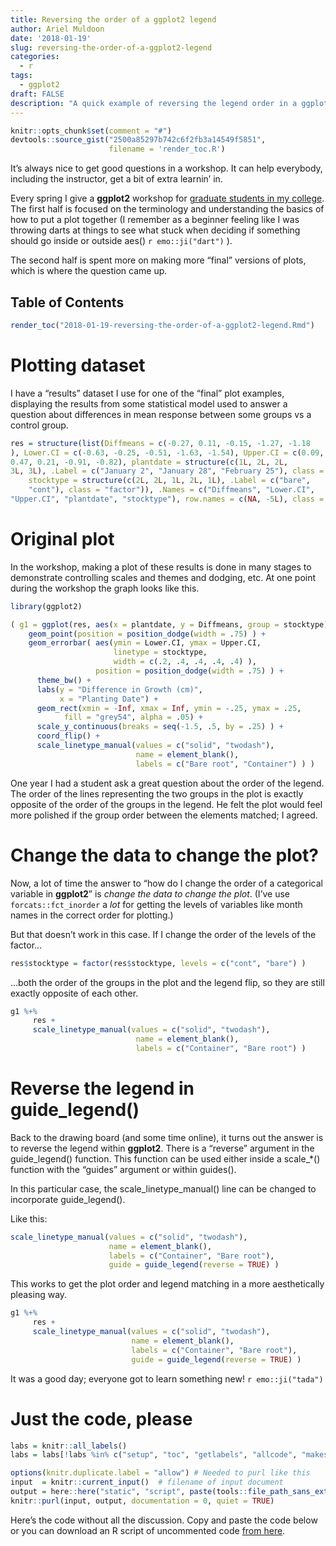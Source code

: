 ```yaml
---
title: Reversing the order of a ggplot2 legend
author: Ariel Muldoon
date: '2018-01-19'
slug: reversing-the-order-of-a-ggplot2-legend
categories:
  - r
tags:
  - ggplot2
draft: FALSE
description: "A quick example of reversing the legend order in a ggplot2 plot, which is done via guide_legend() instead of by changing the order of the levels in the dataset."
---
```


```r
knitr::opts_chunk$set(comment = "#")
devtools::source_gist("2500a85297b742c6f2fb3a14549f5851",
                      filename = 'render_toc.R')
```

It's always nice to get good questions in a workshop. It can help everybody, including the instructor, get a bit of extra learnin' in.

Every spring I give a **ggplot2** workshop for [graduate students in my college](https://ariel.rbind.io/workshop/ggplot2/).  The first half is focused on the terminology and understanding the basics of how to put a plot together (I remember as a beginner feeling like I was throwing darts at things to see what stuck when deciding if something should go inside or outside aes() `r emo::ji("dart")` ). 

The second half is spent more on making more "final" versions of plots, which is where the question came up.

## Table of Contents

```r
render_toc("2018-01-19-reversing-the-order-of-a-ggplot2-legend.Rmd")
```

# Plotting dataset

I have a "results" dataset I use for one of the "final" plot examples, displaying the results from some statistical model used to answer a question about differences in mean response between some groups vs a control group.

```r
res = structure(list(Diffmeans = c(-0.27, 0.11, -0.15, -1.27, -1.18
), Lower.CI = c(-0.63, -0.25, -0.51, -1.63, -1.54), Upper.CI = c(0.09, 
0.47, 0.21, -0.91, -0.82), plantdate = structure(c(1L, 2L, 2L, 
3L, 3L), .Label = c("January 2", "January 28", "February 25"), class = "factor"), 
    stocktype = structure(c(2L, 2L, 1L, 2L, 1L), .Label = c("bare", 
    "cont"), class = "factor")), .Names = c("Diffmeans", "Lower.CI", 
"Upper.CI", "plantdate", "stocktype"), row.names = c(NA, -5L), class = "data.frame")

```

# Original plot

In the workshop, making a plot of these results is done in many stages to demonstrate controlling scales and themes and dodging, etc.  At one point during the workshop the graph looks like this.

```r
library(ggplot2)

( g1 = ggplot(res, aes(x = plantdate, y = Diffmeans, group = stocktype) ) +
 	geom_point(position = position_dodge(width = .75) ) +
 	geom_errorbar( aes(ymin = Lower.CI, ymax = Upper.CI,
 	                   linetype = stocktype,
 	                   width = c(.2, .4, .4, .4, .4) ),
 	               position = position_dodge(width = .75) ) +
      theme_bw() + 
      labs(y = "Difference in Growth (cm)",
           x = "Planting Date") +
      geom_rect(xmin = -Inf, xmax = Inf, ymin = -.25, ymax = .25, 
			fill = "grey54", alpha = .05) +
      scale_y_continuous(breaks = seq(-1.5, .5, by = .25) ) + 
      coord_flip() +
      scale_linetype_manual(values = c("solid", "twodash"),
                            name = element_blank(),
                            labels = c("Bare root", "Container") ) )

```

One year I had a student ask a great question about the order of the legend.  The order of the lines representing the two groups in the plot is exactly opposite of the order of the groups in the legend.  He felt the plot would feel more polished if the group order between the elements matched; I agreed.

# Change the data to change the plot?

Now, a lot of time the answer to "how do I change the order of a categorical variable in **ggplot2**" is *change the data to change the plot*.  (I've use `forcats::fct_inorder` a *lot* for getting the levels of variables like month names in the correct order for plotting.)

But that doesn't work in this case.  If I change the order of the levels of the factor...

```r
res$stocktype = factor(res$stocktype, levels = c("cont", "bare") )

```

...both the order of the groups in the plot and the legend flip, so they are still exactly opposite of each other.

```r
g1 %+% 
     res +
     scale_linetype_manual(values = c("solid", "twodash"),
                            name = element_blank(),
                            labels = c("Container", "Bare root") )

```

# Reverse the legend in guide_legend()

Back to the drawing board (and some time online), it turns out the answer is to reverse the legend within **ggplot2**.  There is a "reverse" argument in the guide_legend() function.  This function can be used either inside a scale_*() function with the "guides" argument or within guides().

In this particular case, the scale_linetype_manual() line can be changed to incorporate guide_legend().

Like this:

```r
scale_linetype_manual(values = c("solid", "twodash"),
                      name = element_blank(),
                      labels = c("Container", "Bare root"),
                      guide = guide_legend(reverse = TRUE) )
```

This works to get the plot order and legend matching in a more aesthetically pleasing way.

```r
g1 %+% 
     res +
     scale_linetype_manual(values = c("solid", "twodash"),
                           name = element_blank(),
                           labels = c("Container", "Bare root"),
                           guide = guide_legend(reverse = TRUE) )

```

It was a good day; everyone got to learn something new! `r emo::ji("tada")`

# Just the code, please

```r
labs = knitr::all_labels()
labs = labs[!labs %in% c("setup", "toc", "getlabels", "allcode", "makescript", "example")]
```

```r
options(knitr.duplicate.label = "allow") # Needed to purl like this
input  = knitr::current_input()  # filename of input document
output = here::here("static", "script", paste(tools::file_path_sans_ext(input), "R", sep = ".") )
knitr::purl(input, output, documentation = 0, quiet = TRUE)
```

Here's the code without all the discussion.  Copy and paste the code below or you can download an R script of uncommented code [from here](/script/2018-01-19-reversing-the-order-of-a-ggplot2-legend.R).

```r
```
